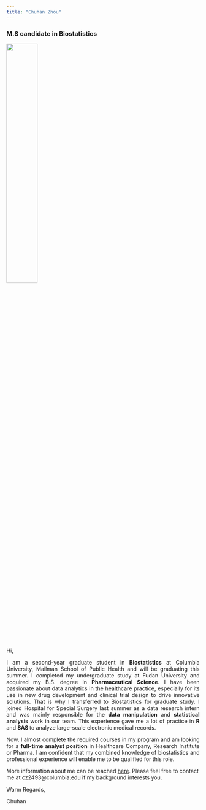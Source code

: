 ```yaml
---
title: "Chuhan Zhou"
---
```


### M.S candidate in Biostatistics

<img src="IMG_2487.JPG" style="width:40%">  

<body style="background-image:url('off-white-bg.jpg');">

Hi,

<p style="text-align:justify;">   
I am a second-year graduate student in **Biostatistics** at Columbia University, Mailman School of Public Health and will be graduating this summer. I completed my undergraduate study at Fudan University and acquired my B.S. degree in **Pharmaceutical Science**. I have been passionate about data analytics in the healthcare practice, especially for its use in new drug development and clinical trial design to drive innovative solutions. That is why I transferred to Biostatistics for graduate study. I joined Hospital for Special Surgery last summer as a data research intern and was mainly responsible for the **data manipulation** and **statistical analysis** work in our team. This experience gave me a lot of practice in **R** and **SAS ** to analyze large-scale electronic medical records.  
</p>
<p style="text-align:justify;">  
Now, I almost complete the required courses in my program and am looking for a **full-time analyst position** in Healthcare Company, Research Institute or Pharma. I am confident that my combined knowledge of biostatistics and professional experience will enable me to be qualified for this role. 
</p>


More information about me can be reached [here](about.html). Please feel free to contact me at cz2493@columbia.edu if my background interests you. 


Warm Regards,



Chuhan



